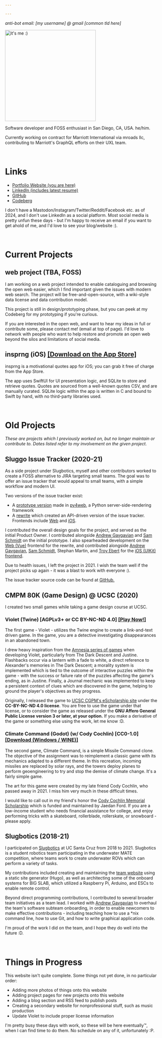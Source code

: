 ```yaml
---

---
```



_anti-bot email: [my username] @ gmail [common tld here]_

<HCenter>
  <Image src={imageOfIsaac} alt="it's me :)" height="300" width="300" />
</HCenter>

Software developer and FOSS enthusiast in San Diego, CA, USA. he/him.

Currently working on contract for Marriott International via mroads llc, contributing to Marriott's
GraphQL efforts on their UXL team.

<br />

# Links
- [Portfolio Website (you are here)](https://wtpisaac.com/)
- [LinkedIn (includes latest resume)](https://www.linkedin.com/in/wtpisaac/)
- [GitHub](https://github.com/wtpisaac)
- [Codeberg](https://codeberg.org/wtpisaac)

I don't have a Mastodon/Instagram/Twitter/Reddit/Facebook etc. as of 2024, and I don't 
use LinkedIn as a social platform. Most social media is pretty unfun these
days - but I'm happy to receive an email if you want to get ahold of me, and
I'd love to see your blog/website :).

<br />

# Current Projects

## web project (TBA, FOSS)
I am working on a web project intended to enable cataloguing and browsing the
open web easier, which I find important given the issues with modern web
search. The project will be free-and-open-source, with a wiki-style data
license and data contribution model.

This project is still in design/prototyping phase, but you can peek at my 
Codeberg for my prototyping if you're curious.

If you are interested in the open web, and want to hear my ideas in full or
contribute some, please contact me! (email at top of page). I'd love to network
with people who want to help restore and promote an open web beyond the silos
and limitations of social media.

## insprng (iOS) [[Download on the App Store]](https://apps.apple.com/us/app/insprng-inspiring-quotes/id1640221466)
insprng is a motivational quotes app for iOS; you can grab it free of charge
from the App Store.

The app uses SwiftUI for UI presentation logic, and SQLite to store and retrieve quotes. Quotes are sourced from a
well-known quotes CSV, and are manually curated. SQLite logic within the app is written in C and bound to Swift by hand,
with no third-party libraries used.

<br />

# Old Projects
_These are projects which I previously worked on, but no longer maintain or contribute to. Dates listed refer to my
involvement on the given project._

## Sluggo Issue Tracker (2020-21)
As a side project under Slugbotics, myself and other contributors worked to create a FOSS alternative to JIRA targeting
small teams. The goal was to offer an issue tracker that would appeal to small teams, with a simple workflow and modern
UI.

Two versions of the issue tracker exist:
- A [prototype version](https://github.com/Sluggo-Issue-Tracker/Sluggo-py4web) made in [py4web](https://py4web.com/), a
  Python server-side-rendering framework
- A [rewrite](https://github.com/Sluggo-Issue-Tracker/Sluggo-API) which created an API-driven version of the issue
tracker. Frontends include [Web](https://github.com/Sluggo-Issue-Tracker/Sluggo-SPA) and
[iOS](https://github.com/Sluggo-Issue-Tracker/Sluggo-iOS).

I contributed the overall design goals for the project, and served as the initial Product Owner. I contributed alongside
[Andrew Gavgavian](https://www.linkedin.com/in/agavgavi/) and [Sam
Schmidt](https://www.linkedin.com/in/samuel-schmidt-67977a179/) on the initial prototype. I also spearheaded development
on the [Web (Vue)](https://github.com/Sluggo-Issue-Tracker/Sluggo-SPA) frontend for the rewrite, and contributed
alongside [Andrew Gavgavian](https://www.linkedin.com/in/agavgavi/), [Sam
Schmidt](https://www.linkedin.com/in/samuel-schmidt-67977a179/), Stephan Martin, and [Troy
Ebert](https://www.linkedin.com/in/troy-ebert-26755a241/) for the [iOS (UIKit)
frontend](https://github.com/Sluggo-Issue-Tracker/Sluggo-iOS-UIKit).

Due to health issues, I left the project in 2021. I wish the team well if the project picks up again - it was a blast to
work with everyone :).

The issue tracker source code can be found at [GitHub.](https://github.com/Sluggo-Issue-Tracker)

## CMPM 80K (Game Design) @ UCSC (2020)
I created two small games while taking a game design course at UCSC.

### Violet (Twine) [AGPLv3+ or CC BY-NC-ND 4.0] [[Play Now!]](/violetgame/violet.html)
The first game - Violet - utilizes the Twine engine to create a link-and-text driven game. In the game, you are a
detective investigating disappearances in an abandoned town.

I drew heavy inspiration from the [Amnesia series of games](https://amnesia.fandom.com/wiki/Amnesia_(series)) when
developing Violet, particularly from The Dark Descent and Justine. Flashbacks occur via a lantern with a fade to white,
a direct reference to Alexander's memories in The Dark Descent; a morality system is implemented which is tied to the
outcome of interactive puzzles within the game - with the success or failure rate of the puzzles affecting the game's
ending, as in Justine. Finally, a Journal mechanic was implemented to keep a persistent context of clues which are
discovered in the game, helping to ground the player's objectives as they progress.

Originally, I released the game to 
[UCSC CGPM's eScholarship site](https://escholarship.org/uc/item/2k41w4gd)
under the **CC-BY-NC-ND 4.0 license**. You are free to use the game under that license,
or to consider the game as released under the **GNU Affero General Public 
License version 3 or later, at your option.** If you make a derivative of the
game or something else using the work, let me know :D.

### Climate Command (Godot) (w/ Cody Cochlin) [CC0-1.0] [[Download (Windows / WINE)]](/climatecommandgame/ClimateCommand.exe)
The second game, Climate Command, is a simple Missile Command clone. The objective of the assignment was to reimplement
a classic game with its mechanics adapted to a different theme. In this recreation, incoming missiles are replaced by
solar rays, and the towers deploy planes to perform geoengineering to try and stop the demise of climate change. It's a
fairly simple game.

The art for this game were created by my late friend Cody Cochlin, who passed away in 2021. I miss him very much in
these difficult times.

I would like to call out in my friend's honor the [Cody Cochlin Memorial
Scholarship](https://bold.org/scholarships/cody-cochlin-memorial-scholarship/) which is funded and maintained by Jaedan
Ford. If you are a low-income student who needs financial assistance for college, and enjoy performing tricks with a
skateboard, rollerblade, rollerskate, or snowboard - please apply.

## Slugbotics (2018-21)
I participated on [Slugbotics](https://slugbotics.com/) at UC Santa Cruz from 2018 to 2021. Slugbotics is a student
robotics team participating in the underwater MATE competition, where teams work to create underwater ROVs which can
perform a variety of tasks.

My contributions included creating and maintaining the [team website](https://slugbotics.com/) using a static site
generator (Hugo), as well as architecting some of the onboard systems for BIG SLAB, which utilized a Raspberry Pi,
Arduino, and ESCs to enable remote control.

Beyond direct programming contributions, I contributed to several broader team initiatives as a team lead. I worked with
[Andrew Gavgavian](https://www.linkedin.com/in/agavgavi/) to overhaul the team's software subteam onboarding, in order
to enable newcomers to make effective contributions - including teaching how to use a *nix command line, how to use Git,
and how to write graphical application code.

I'm proud of the work I did on the team, and I hope they do well into the
future :D.

<br />

# Things in Progress
This website isn't quite complete. Some things not yet done, in no particular
order:

- Adding more photos of things onto this website
- Adding project pages for new projects onto this website
- Adding a blog section and RSS feed to publish posts
- Creating a secondary website for nonprofessional stuff, such as music
production
- Update Violet to include proper license information

I'm pretty busy these days with work, so these will be here eventually&#8482;,
when I can find time to do them. No schedule on any of it, unfortunately :P.
